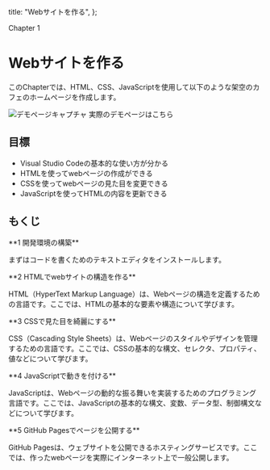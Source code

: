 
  title: "Webサイトを作る",
};

Chapter 1

# Webサイトを作る

このChapterでは、HTML、CSS、JavaScriptを使用して以下のような架空のカフェのホームページを作成します。

<Image src="/img/demo.png" alt="デモページキャプチャ" width={512} height={898} />

<Link
  href="https://frontend-book.goosehack.com/sample/"
  target="_blank"
  rel="noopener noreferrer"
>
  実際のデモページはこちら
</Link>

## 目標

- Visual Studio Codeの基本的な使い方が分かる
- HTMLを使ってwebページの作成ができる
- CSSを使ってwebページの見た目を変更できる
- JavaScriptを使ってHTMLの内容を更新できる

## もくじ

<Link href="./getting-start/installation">
  **1 開発環境の構築**
</Link>

まずはコードを書くためのテキストエディタをインストールします。

<Link href="./getting-start/html">
  **2 HTMLでwebサイトの構造を作る**
</Link>

HTML（HyperText Markup Language）は、Webページの構造を定義するための言語です。ここでは、HTMLの基本的な要素や構造について学びます。

<Link href="./getting-start/css">
  **3 CSSで見た目を綺麗にする**
</Link>

CSS（Cascading Style Sheets）は、Webページのスタイルやデザインを管理するための言語です。ここでは、CSSの基本的な構文、セレクタ、プロパティ、値などについて学びます。

<Link href="./getting-start/javascript">
  **4 JavaScriptで動きを付ける**
</Link>

JavaScriptは、Webページの動的な振る舞いを実装するためのプログラミング言語です。ここでは、JavaScriptの基本的な構文、変数、データ型、制御構文などについて学びます。

<Link href="./getting-start/javascript">
  **5 GitHub Pagesでページを公開する**
</Link>

GitHub Pagesは、ウェブサイトを公開できるホスティングサービスです。ここでは、作ったwebページを実際にインターネット上で一般公開します。